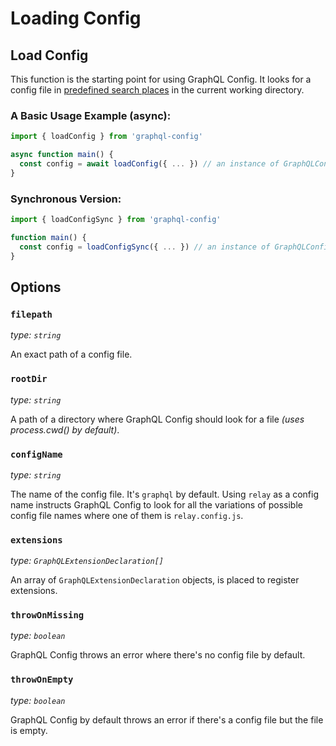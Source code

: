 # Loading Config

## Load Config

This function is the starting point for using GraphQL Config. It looks for a config file in [predefined search places](user-usage#config-search-places) in the current working directory.

### A Basic Usage Example (async):

```ts filename="ts"
import { loadConfig } from 'graphql-config'

async function main() {
  const config = await loadConfig({ ... }) // an instance of GraphQLConfig
}
```

### Synchronous Version:

```ts filename="ts"
import { loadConfigSync } from 'graphql-config'

function main() {
  const config = loadConfigSync({ ... }) // an instance of GraphQLConfig
}
```

## Options

### `filepath`

_type: `string`_

An exact path of a config file.

### `rootDir`

_type: `string`_

A path of a directory where GraphQL Config should look for a file _(uses process.cwd() by default)_.

### `configName`

_type: `string`_

The name of the config file. It's `graphql` by default. Using `relay` as a config name instructs GraphQL Config to look for all the variations of possible config file names where one of them is `relay.config.js`.

### `extensions`

_type: `GraphQLExtensionDeclaration[]`_

An array of `GraphQLExtensionDeclaration` objects, is placed to register extensions.

### `throwOnMissing`

_type: `boolean`_

GraphQL Config throws an error where there's no config file by default.

### `throwOnEmpty`

_type: `boolean`_

GraphQL Config by default throws an error if there's a config file but the file is empty.
